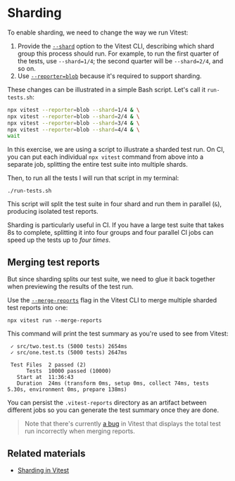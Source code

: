 # Sharding

To enable sharding, we need to change the way we run Vitest:

1. Provide the [`--shard`](https://main.vitest.dev/guide/cli#shard) option to the Vitest CLI, describing which shard group this process should run. For example, to run the first quarter of the tests, use `--shard=1/4`; the second quarter will be `--shard=2/4`, and so on.
1. Use [`--reporter=blob`](https://main.vitest.dev/guide/reporters#blob-reporter) because it's required to support sharding.

These changes can be illustrated in a simple Bash script. Let's call it `run-tests.sh`:

```sh filename=run-tests.sh
npx vitest --reporter=blob --shard=1/4 & \
npx vitest --reporter=blob --shard=2/4 & \
npx vitest --reporter=blob --shard=3/4 & \
npx vitest --reporter=blob --shard=4/4 & \
wait
```

<callout-info>In this exercise, we are using a script to illustrate a sharded test run. On CI, you can put each individual `npx vitest` command from above into a separate job, splitting the entire test suite into multiple shards.</callout-info>

Then, to run all the tests I will run that script in my terminal:

```
./run-tests.sh
```

This script will split the test suite in four shard and run them in parallel (`&`), producing isolated test reports.

<callout-success>Sharding is particularly useful in CI. If you have a large test suite that takes 8s to complete, splitting it into four groups and four parallel CI jobs can speed up the tests up to _four times_.</callout-success>

## Merging test reports

But since sharding splits our test suite, we need to glue it back together when previewing the results of the test run.

Use the [`--merge-reports`](https://main.vitest.dev/guide/cli#merge-reports) flag in the Vitest CLI to merge multiple sharded test reports into one:

```
npx vitest run --merge-reports
```

This command will print the test summary as you're used to see from Vitest:

```
 ✓ src/two.test.ts (5000 tests) 2654ms
 ✓ src/one.test.ts (5000 tests) 2647ms

 Test Files  2 passed (2)
      Tests  10000 passed (10000)
   Start at  11:36:43
   Duration  24ms (transform 0ms, setup 0ms, collect 74ms, tests 5.30s, environment 0ms, prepare 138ms)
```

<callout-success>You can persist the `.vitest-reports` directory as an artifact between different jobs so you can generate the test summary once they are done.</callout-success>

> Note that there's currently [a bug](https://github.com/vitest-dev/vitest/issues/7825) in Vitest that displays the total test run incorrectly when merging reports.

## Related materials

- [Sharding in Vitest](https://vitest.dev/guide/improving-performance.html#sharding)
